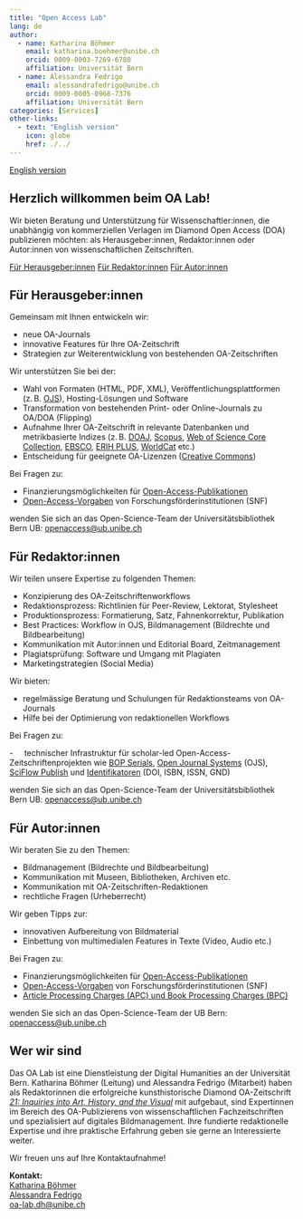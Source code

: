```yaml
---
title: "Open Access Lab"
lang: de
author: 
  - name: Katharina Böhmer
    email: katharina.boehmer@unibe.ch
    orcid: 0009-0003-7269-6780
    affiliation: Universität Bern
  - name: Alessandra Fedrigo
    email: alessandrafedrigo@unibe.ch
    orcid: 0009-0005-0968-7376
    affiliation: Universität Bern
categories: [Services]
other-links:
  - text: "English version"
    icon: globe
    href: ./../
---
```


<a href="./../" class="btn btn-sm btn-outline-secondary">English version</a>

## Herzlich willkommen beim OA Lab!

Wir bieten Beratung und Unterstützung für Wissenschaftler:innen, die unabhängig von kommerziellen Verlagen im Diamond Open Access (DOA) publizieren möchten: als Herausgeber:innen, Redaktor:innen oder Autor:innen von wissenschaftlichen Zeitschriften.

::: {.btn-group .d-flex .justify-content-center role="group" aria-label="Navigation für Zielgruppen"}
<a href="#für-herausgeberinnen" class="btn btn-outline-primary">Für Herausgeber:innen</a> <a href="#für-redaktorinnen" class="btn btn-outline-primary">Für Redaktor:innen</a> <a href="#für-autorinnen" class="btn btn-outline-primary">Für Autor:innen</a>
:::


## Für Herausgeber:innen

Gemeinsam mit Ihnen entwickeln wir:

-   neue OA-Journals
-   innovative Features für Ihre OA-Zeitschrift
-   Strategien zur Weiterentwicklung von bestehenden OA-Zeitschriften

Wir unterstützen Sie bei der:

-   Wahl von Formaten (HTML, PDF, XML), Veröffentlichungsplattformen (z. B. [OJS](https://pkp.sfu.ca/software/ojs/)), Hosting-Lösungen und Software
-   Transformation von bestehenden Print- oder Online-Journals zu OA/DOA (Flipping)
-   Aufnahme Ihrer OA-Zeitschrift in relevante Datenbanken und metrikbasierte Indizes (z. B. [DOAJ](https://doaj.org/), [Scopus](https://www.scopus.com/sources.uri?RN_AG_Sourced_400000654), [Web of Science Core Collection](https://mjl.clarivate.com/home), [EBSCO](https://www.ebsco.com/), [ERIH PLUS](https://kanalregister.hkdir.no/publiseringskanaler/erihplus/), [WorldCat](https://search.worldcat.org/de) etc.)
-   Entscheidung für geeignete OA-Lizenzen ([Creative Commons](https://creativecommons.org/share-your-work/cclicenses/))

Bei Fragen zu:

-   Finanzierungsmöglichkeiten für [Open-Access-Publikationen](https://www.ub.unibe.ch/service/open_science/open_access/index_ger.html#pane967852)
-   [Open-Access-Vorgaben](https://www.ub.unibe.ch/service/open_science/open_access/index_ger.html#pane1224714) von Forschungsförderinstitutionen (SNF)

wenden Sie sich an das Open-Science-Team der Universitätsbibliothek Bern UB: [openaccess\@ub.unibe.ch](mailto:openaccess@ub.unibe.ch)

## Für Redaktor:innen

Wir teilen unsere Expertise zu folgenden Themen:

-   Konzipierung des OA-Zeitschriftenworkflows
-   Redaktionsprozess: Richtlinien für Peer-Review, Lektorat, Stylesheet
-   Produktionsprozess: Formatierung, Satz, Fahnenkorrektur, Publikation
-   Best Practices: Workflow in OJS, Bildmanagement (Bildrechte und Bildbearbeitung)
-   Kommunikation mit Autor:innen und Editorial Board, Zeitmanagement
-   Plagiatsprüfung: Software und Umgang mit Plagiaten
-   Marketingstrategien (Social Media)

Wir bieten:

-   regelmässige Beratung und Schulungen für Redaktionsteams von OA-Journals
-   Hilfe bei der Optimierung von redaktionellen Workflows

Bei Fragen zu:

-     technischer Infrastruktur für scholar-led Open-Access-Zeitschriftenprojekten wie [BOP Serials](https://bop.unibe.ch/), [Open Journal Systems](https://pkp.sfu.ca/ojs/) (OJS), [SciFlow Publish](https://sciflow.net/de/sciflow-publish) und [Identifikatoren](https://www.ub.unibe.ch/service/open_science/identifikatoren/index_ger.html#pane583366) (DOI, ISBN, ISSN, GND)

wenden Sie sich an das Open-Science-Team der Universitätsbibliothek Bern UB: [openaccess\@ub.unibe.ch](mailto:openaccess@ub.unibe.ch)

## Für Autor:innen

Wir beraten Sie zu den Themen:

-   Bildmanagement (Bildrechte und Bildbearbeitung)
-   Kommunikation mit Museen, Bibliotheken, Archiven etc.
-   Kommunikation mit OA-Zeitschriften-Redaktionen
-   rechtliche Fragen (Urheberrecht)

Wir geben Tipps zur:

-   innovativen Aufbereitung von Bildmaterial
-   Einbettung von multimedialen Features in Texte (Video, Audio etc.)

Bei Fragen zu:

-   Finanzierungsmöglichkeiten für [Open-Access-Publikationen](https://www.ub.unibe.ch/service/open_science/open_access/index_ger.html#pane967852)
-   [Open-Access-Vorgaben](https://www.ub.unibe.ch/service/open_science/open_access/index_ger.html#pane1224714) von Forschungsförderinstitutionen (SNF)
-   [Article Processing Charges (APC) und Book Processing Charges (BPC)](https://www.ub.unibe.ch/service/open_science/dienstleistungen/index_ger.html#collapse_pane780347)

wenden Sie sich an das Open-Science-Team der UB Bern: [openaccess\@ub.unibe.ch](mailto:openaccess@ub.unibe.ch)

## Wer wir sind

Das OA Lab ist eine Dienstleistung der Digital Humanities an der Universität Bern. Katharina Böhmer (Leitung) und Alessandra Fedrigo (Mitarbeit) haben als Redaktorinnen die erfolgreiche kunsthistorische Diamond OA-Zeitschrift [*21: Inquiries into Art, History, and the Visual*](https://21-inquiries.eu/) mit aufgebaut, sind Expertinnen im Bereich des OA-Publizierens von wissenschaftlichen Fachzeitschriften und spezialisiert auf digitales Bildmanagement. Ihre fundierte redaktionelle Expertise und ihre praktische Erfahrung geben sie gerne an Interessierte weiter.

Wir freuen uns auf Ihre Kontaktaufnahme!

**Kontakt:**\
[Katharina Böhmer](https://www.dh.unibe.ch/ueber_uns/personen/ma_boehmer_katharina/index_ger.html)\
[Alessandra Fedrigo](https://www.dh.unibe.ch/ueber_uns/personen/fedrigo_alessandra/index_ger.html)\
[oa-lab.dh\@unibe.ch](mailto:oa-lab.dh@unibe.ch)